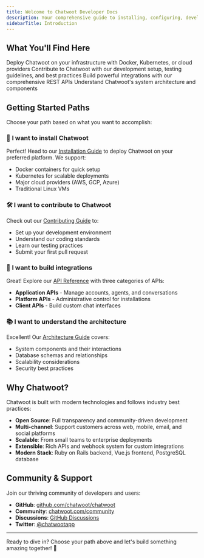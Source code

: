 ```yaml
---
title: Welcome to Chatwoot Developer Docs
description: Your comprehensive guide to installing, configuring, developing with, and integrating Chatwoot - the open-source customer support platform.
sidebarTitle: Introduction
---
```



## What You'll Find Here

<CardGroup cols={2}>
  <Card
    title="Installation & Setup"
    icon="server"
    href="/self-hosted"
  >
    Deploy Chatwoot on your infrastructure with Docker, Kubernetes, or cloud providers
  </Card>
  <Card
    title="Development Guide"
    icon="code"
    href="/contributing/introduction"
  >
    Contribute to Chatwoot with our development setup, testing guidelines, and best practices
  </Card>
  <Card
    title="API Reference"
    icon="square-terminal"
    href="/api-reference/introduction"
  >
    Build powerful integrations with our comprehensive REST APIs
  </Card>
  <Card
    title="Architecture"
    icon="sitemap"
    href="/self-hosted/deployment/architecture"
  >
    Understand Chatwoot's system architecture and components
  </Card>
</CardGroup>

## Getting Started Paths

Choose your path based on what you want to accomplish:

### 🚀 **I want to install Chatwoot**
Perfect! Head to our [Installation Guide](/self-hosted) to deploy Chatwoot on your preferred platform. We support:
- Docker containers for quick setup
- Kubernetes for scalable deployments
- Major cloud providers (AWS, GCP, Azure)
- Traditional Linux VMs

### 🛠️ **I want to contribute to Chatwoot**
Check out our [Contributing Guide](/contributing/introduction) to:
- Set up your development environment
- Understand our coding standards
- Learn our testing practices
- Submit your first pull request

### 🔌 **I want to build integrations**
Great! Explore our [API Reference](/api-reference/introduction) with three categories of APIs:
- **Application APIs** - Manage accounts, agents, and conversations
- **Platform APIs** - Administrative control for installations
- **Client APIs** - Build custom chat interfaces

### 📚 **I want to understand the architecture**
Excellent! Our [Architecture Guide](/self-hosted/deployment/architecture) covers:
- System components and their interactions
- Database schemas and relationships
- Scalability considerations
- Security best practices

## Why Chatwoot?

Chatwoot is built with modern technologies and follows industry best practices:

- **Open Source**: Full transparency and community-driven development
- **Multi-channel**: Support customers across web, mobile, email, and social platforms
- **Scalable**: From small teams to enterprise deployments
- **Extensible**: Rich APIs and webhook system for custom integrations
- **Modern Stack**: Ruby on Rails backend, Vue.js frontend, PostgreSQL database

## Community & Support

Join our thriving community of developers and users:

- **GitHub**: [github.com/chatwoot/chatwoot](https://github.com/chatwoot/chatwoot)
- **Community**: [chatwoot.com/community](https://chatwoot.com/community)
- **Discussions**: [GitHub Discussions](https://github.com/chatwoot/chatwoot/discussions)
- **Twitter**: [@chatwootapp](https://twitter.com/chatwootapp)

---

Ready to dive in? Choose your path above and let's build something amazing together! 🚀
